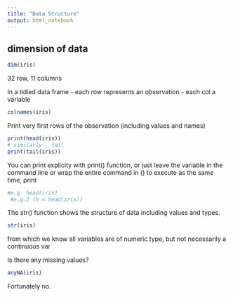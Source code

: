 ---
title: "Data Structure"
output: html_notebook
---


## dimension of data

```{r dims}
dim(iris)
```

32 row, 11 columns

 In a tidied data frame
  - each row represents an observation
  - each col a variable

```{r}
colnames(iris)
```

 Print very first rows of the observation
 (including values and names)

```{r}
print(head(iris))
# similarly , tail
print(tail(iris))
```

 You can print explicity with print() function,
 or just leave the variable in the command line
 or wrap the entire command in () to execute
 as the same time, print
```{r}
#e.g. head(iris)
 #e.g.2 (h = head(iris))
```
 The str() function shows the structure of data
 including values and types.

```{r}
str(iris)
```
from which we know all variables are of numeric
type, but not necessarily a continuous var

Is there any missing values?

```{r}
anyNA(iris)
```

Fortunately no.



